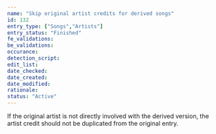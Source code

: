 ```yaml
---
name: "Skip original artist credits for derived songs"
id: 132
entry_type: ["Songs","Artists"]
entry_status: "Finished"
fe_validations:
be_validations:
occurance:
detection_script:
edit_list:
date_checked:
date_created:
date_modified:
rationale:
status: "Active"
---
```


If the original artist is not directly involved with the derived version, the artist credit should not be duplicated from the original entry. 